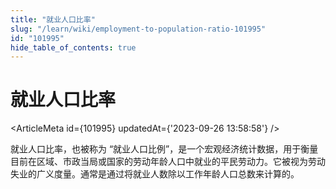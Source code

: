 ```yaml
---
title: "就业人口比率"
slug: "/learn/wiki/employment-to-population-ratio-101995"
id: "101995"
hide_table_of_contents: true
---
```



# 就业人口比率

<ArticleMeta id={101995} updatedAt={'2023-09-26 13:58:58'} />
<div className='border-solid border-b border-t-0 my-4 border-[var(--ifm-color-gray-300)]' />

就业人口比率，也被称为 “就业人口比例”，是一个宏观经济统计数据，用于衡量目前在区域、市政当局或国家的劳动年龄人口中就业的平民劳动力。它被视为劳动失业的广义度量。通常是通过将就业人数除以工作年龄人口总数来计算的。
